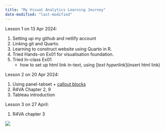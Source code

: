 ```yaml
---
title: "My Visual Analytics Learning Journey"
date-modified: "last-modified"
---
```


Lesson 1 on 13 Apr 2024:

1.  Setting up my github and netlify account
2.  Linking git and Quarto.
3.  Learning to construct website using Quarto in R.
4.  Tried Hands-on Ex01 for visualisation foundation.
5.  Tried In-class Ex01
    -   how to set up html link in-text, using \[*text hyperlink*\](insert html link)

Lesson 2 on 20 Apr 2024:

1.  Using panel-tabset + [callout blocks](https://quarto.org/docs/authoring/callouts.html)
2.  R4VA Chapter 2, 9
3.  Tableau introduction

Lesson 3 on 27 April:

1.  R4VA chapter 3

![](images/coming%20soon.jpeg)
